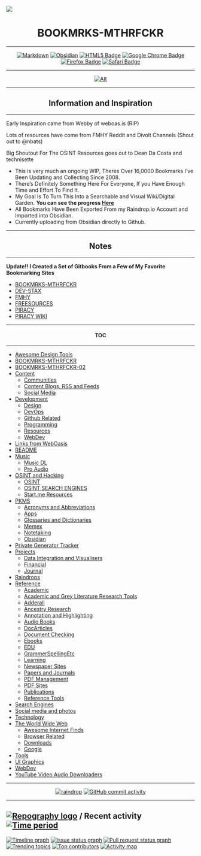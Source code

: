 ![](Pasted%20image%2020221028120944.png)

<h1 align="center">BOOKMRKS-MTHRFCKR</h1>

---

<div align="center">

<a href="">![Markdown](https://img.shields.io/badge/markdown-%23000000.svg?style=for-the-badge&logo=markdown&logoColor=white)</a> <a href="">![Obsidian](https://img.shields.io/badge/Obsidian-%23483699.svg?style=for-the-badge&logo=obsidian&logoColor=white)</a> <a href="">![HTML5 Badge](https://img.shields.io/badge/HTML5-E34F26?logo=html5&logoColor=fff&style=for-the-badge)</a> <a href="">![Google Chrome Badge](https://img.shields.io/badge/Google%20Chrome-4285F4?logo=googlechrome&logoColor=fff&style=for-the-badge)</a> <a href="">![Firefox Badge](https://img.shields.io/badge/Firefox-FF7139?logo=firefox&logoColor=fff&style=for-the-badge)</a> <a href="">![Safari Badge](https://img.shields.io/badge/Safari-000?logo=safari&logoColor=fff&style=for-the-badge)</a>

</div>

---

<div align="center">

<a href="">![Alt](https://repobeats.axiom.co/api/embed/058f67c6e07c9c5a0916dbd17ad34b4909ae5f7a.svg "Repobeats analytics image")</a>

</div>

---

<h2 align="center">Information and Inspiration</h2>

---

Early Inspiration came from Webby of weboas.is (RIP)

Lots of resources have come from FMHY Reddit and Divolt Channels (Shout out to @nbats)

Big Shoutout For The OSINT Resources goes out to Dean Da Costa and technisette

- This is very much an ongoing WIP, Theres Over 16,0000 Bookmarks I’ve Been Updating and Collecting Since 2008.
- There’s Definitely Something Here For Everyone, If you Have Enough Time and Effort To Find It.
- My Goal Is To Turn This Into a Searchable and Visual Wiki/Digital Garden. **You can see the progress [Here](https://mthrfkr.netlify.app/)**
- All Bookmarks Have Been Exported From my Raindrop.io Account and Imported into Obsidian.
- Currently uploading from Obsidian directly to Github.

---

<h2 align="center">Notes</h2>

---

**Update!! I Created a Set of Gitbooks From a Few of My Favorite Bookmarking Sites**

- [BOOKMRKS-MTHRFCKR](https://fckr.gitbook.io/marx/)
- [DEV-STAX](https://fckr.gitbook.io/marx/v/dev-stax/)
- [FMHY](https://fckr.gitbook.io/marx/v/fmhy/)
- [FREESOURCES](https://fckr.gitbook.io/marx/v/freesources/)
- [PIRACY](https://fckr.gitbook.io/marx/v/pircy/)
- [PIRACY WIKI](https://fckr.gitbook.io/marx/v/piracy-wiki/)




---

<h4 align="center">TOC</h4>

---

- [Awesome Design Tools](Awesome%20Design%20Tools.md)
- [BOOKMRKS-MTHRFCKR](BOOKMRKS-MTHRFCKR.md)
- [BOOKMRKS-MTHRFCKR-02](BOOKMRKS-MTHRFCKR-02.md)
- [Content](Content.md)
  - [Communities](Communities.md)
  - [Content Blogs, RSS and Feeds](Content%20Blogs,%20RSS%20and%20Feeds.md)
  - [Social Media](Social%20Media.md)
- [Development](Development.md)
  - [Design](Design.md)
  - [DevOps](DevOps.md)
  - [Github Related](Github%20Related.md)
  - [Programming](Programming.md)
  - [Resources](Resources.md)
  - [WebDev](WebDev.md)
- [Links from WebOasis](Links%20from%20WebOasis.md)
- [README](README.md)
- [Music](Music.md)
  - [Music DL](Music%20DL.md)
  - [Pro Audio](Pro%20Audio.md)
- [OSINT and Hacking](OSINT%20and%20Hacking.md)
  - [OSINT](OSINT.md)
  - [OSINT SEARCH ENGINES](OSINT%20SEARCH%20ENGINES.md)
  - [Start.me Resources](Start.me%20Resources.md)
- [PKMS](PKMS.md)
  - [Acronyms and Abbreviations](Acronyms%20and%20Abbreviations.md)
  - [Apps](Apps.md)
  - [Glossaries and Dictionaries](Glossaries%20and%20Dictionaries.md)
  - [Memex](Memex.md)
  - [Notetaking](Notetaking.md)
  - [Obsidian](Obsidian.md)
- [Private Generator Tracker](Private%20Generator%20Tracker.md)
- [Projects](Projects.md)
  - [Data Integration and Visualisers](Data%20Integration%20and%20Visualisers.md)
  - [Financial](Financial.md)
  - [Journal](Journal.md)
- [Raindrops](Raindrops.md)
- [Reference](Reference.md)
  - [Academic](Academic.md)
  - [Academic and Grey Literature Research Tools](Academic%20and%20Grey%20Literature%20Research%20Tools.md)
  - [Adderall](Adderall.md)
  - [Ancestry Research](Ancestry%20Research.md)
  - [Annotation and Highlighting](Annotation%20and%20Highlighting.md)
  - [Audio Books](Audio%20Books.md)
  - [DocArticles](DocArticles.md)
  - [Document Checking](Document%20Checking.md)
  - [Ebooks](Ebooks.md)
  - [EDU](EDU.md)
  - [GrammerSpellingEtc](GrammerSpellingEtc.md)
  - [Learning](Learning.md)
  - [Newspaper Sites](Newspaper%20Sites.md)
  - [Papers and Journals](Papers%20and%20Journals.md)
  - [PDF Management](PDF%20Management.md)
  - [PDF Sites](PDF%20Sites.md)
  - [Publications](Publications.md)
  - [Reference Tools](Reference%20Tools.md)
- [Search Engines](Search%20Engines.md)
- [Social media and photos](Social%20media%20and%20photos.md)
- [Technology](Technology.md)
- [The World Wide Web](The%20World%20Wide%20Web.md)
  - [Awesome Internet Finds](Awesome%20Internet%20Finds.md)
  - [Browser Related](Browser%20Related.md)
  - [Downloads](Downloads.md)
  - [Google](Google.md)
- [Tools](Tools.md)
- [UI Graphics](UI%20Graphics.md)
- [WebDev](WebDev.md)
- [YouTube Video  Audio Downloaders](YouTube%20Video%20%20Audio%20Downloaders.md)




---

<div align="center">

<a href="">![raindrop](https://img.shields.io/badge/Raindrop.io-whoisdsmith-blue)</a> <a href="">![GitHub commit activity](https://img.shields.io/github/commit-activity/w/whoisdsmith/BOOKMRKS-MTHRFCKR)</a>

</div>

---

## [![Repography logo](https://images.repography.com/logo.svg)](https://repography.com) / Recent activity [![Time period](https://images.repography.com/28057144/whoisdsmith/BOOKMRKS-MTHRFCKR/recent-activity/830a4a45c6e247eaec363ba774478d52_badge.svg)](https://repography.com)

[![Timeline graph](https://images.repography.com/28057144/whoisdsmith/BOOKMRKS-MTHRFCKR/recent-activity/830a4a45c6e247eaec363ba774478d52_timeline.svg)](https://github.com/whoisdsmith/BOOKMRKS-MTHRFCKR/commits)
[![Issue status graph](https://images.repography.com/28057144/whoisdsmith/BOOKMRKS-MTHRFCKR/recent-activity/830a4a45c6e247eaec363ba774478d52_issues.svg)](https://github.com/whoisdsmith/BOOKMRKS-MTHRFCKR/issues)
[![Pull request status graph](https://images.repography.com/28057144/whoisdsmith/BOOKMRKS-MTHRFCKR/recent-activity/830a4a45c6e247eaec363ba774478d52_prs.svg)](https://github.com/whoisdsmith/BOOKMRKS-MTHRFCKR/pulls)
[![Trending topics](https://images.repography.com/28057144/whoisdsmith/BOOKMRKS-MTHRFCKR/recent-activity/830a4a45c6e247eaec363ba774478d52_words.svg)](https://github.com/whoisdsmith/BOOKMRKS-MTHRFCKR/commits)
[![Top contributors](https://images.repography.com/28057144/whoisdsmith/BOOKMRKS-MTHRFCKR/recent-activity/830a4a45c6e247eaec363ba774478d52_users.svg)](https://github.com/whoisdsmith/BOOKMRKS-MTHRFCKR/graphs/contributors)
[![Activity map](https://images.repography.com/28057144/whoisdsmith/BOOKMRKS-MTHRFCKR/recent-activity/830a4a45c6e247eaec363ba774478d52_map.svg)](https://github.com/whoisdsmith/BOOKMRKS-MTHRFCKR/commits)

